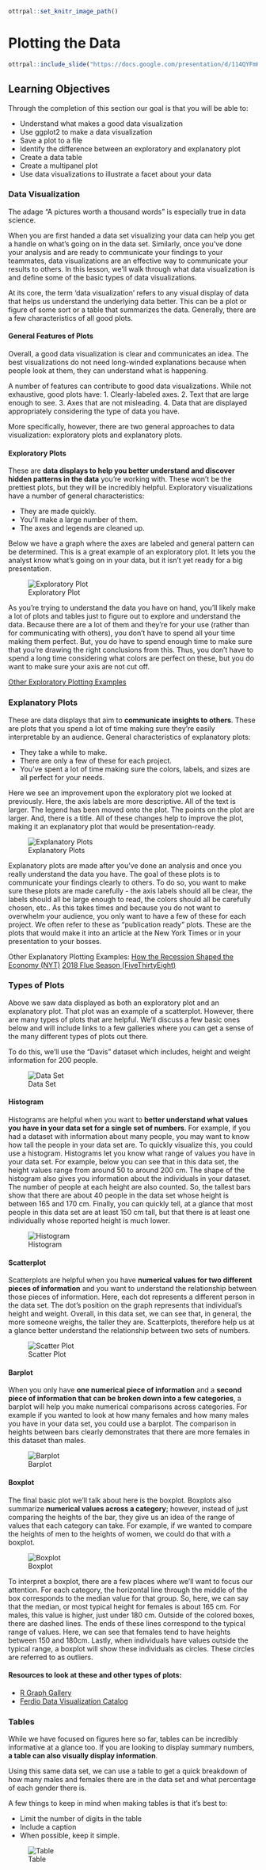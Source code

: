

```r
ottrpal::set_knitr_image_path()
```

# **Plotting the Data**

```r
ottrpal::include_slide("https://docs.google.com/presentation/d/114QYFmKuJ2M5E3tlBw8Gwu2xI09tb8gnrKrNkMY9CG4/edit#slide=id.g145cde68be4_0_98")
```

## Learning Objectives

Through the completion of this section our goal is that you will be able to:

- Understand what makes a good data visualization
- Use ggplot2 to make a data visualization
- Save a plot to a file
- Identify the difference between an exploratory and explanatory plot
- Create a data table
- Create a multipanel plot
- Use data visualizations to illustrate a facet about your data

### Data Visualization

The adage "A pictures worth a thousand words" is especially true in data science.

When you are first handed a data set visualizing your data can help you get a handle on what's going on in the data set. Similarly, once you've done your analysis and are ready to communicate your findings to your teammates, data visualizations are an effective way to communicate your results to others. In this lesson, we'll walk through what data visualization is and define some of the basic types of data visualizations.


At its core, the term 'data visualization' refers to any visual display of data that helps us understand the underlying data better. This can be a plot or figure of some sort or a table that summarizes the data. Generally, there are a few characteristics of all good plots.

#### General Features of Plots

Overall, a good data visualization is clear and communicates an idea. The best visualizations do not need long-winded explanations because when people look at them, they can understand what is happening.

A number of features can contribute to good data visualizations. While not exhaustive, good plots have:
1. Clearly-labeled axes.
2. Text that are large enough to see.
3. Axes that are not misleading.
4. Data that are displayed appropriately considering the type of data you have.  

More specifically, however, there are two general approaches to data visualization: exploratory plots and explanatory plots.

#### Exploratory Plots

These are **data displays to help you better understand and discover hidden patterns in the data** you're working with. These won't be the prettiest plots, but they will be incredibly helpful. Exploratory visualizations have a number of general characteristics:

* They are made quickly.
* You'll make a large number of them.
* The axes and legends are cleaned up.

Below we have a graph where the axes are labeled and general pattern can be determined. This is a great example of an exploratory plot. It lets you the analyst know what's going on in your data, but it isn't yet ready for a big presentation.

![Exploratory Plot](https://docs.google.com/presentation/d/1MiYOmyqu6Et6mBVTS91gip8h-tids8Wo0JDlMfXULqE/export/png?id=1MiYOmyqu6Et6mBVTS91gip8h-tids8Wo0JDlMfXULqE&pageid=g313d6498b0_0_67)

As you're trying to understand the data you have on hand, you'll likely make a lot of plots and tables just to figure out to explore and understand the data. Because there are a lot of them and they're for your use (rather than for communicating with others), you don't have to spend all your time making them perfect. But, you do have to spend enough time to make sure that you're drawing the right conclusions from this. Thus, you don't have to spend a long time considering what colors are perfect on these, but you do want to make sure your axis are not cut off.  

[Other Exploratory Plotting Examples](https://towardsdatascience.com/visualizing-your-exploratory-data-analysis-d2d6c2e3b30e)

### Explanatory Plots

These are data displays that aim to **communicate insights to others**. These are plots that you spend a lot of time making sure they're easily interpretable by an audience. General characteristics of explanatory plots:

* They take a while to make.
* There are only a few of these for each project.
* You've spent a lot of time making sure the colors, labels, and sizes are all perfect for your needs.

Here we see  an improvement upon the exploratory plot we looked at previously. Here, the axis labels are more descriptive. All of the text is larger. The legend has been moved onto the plot. The points on the plot are larger. And, there is a title. All of these changes help to improve the plot, making it an explanatory plot that would be presentation-ready.


![Explanatory Plots](https://docs.google.com/presentation/d/1MiYOmyqu6Et6mBVTS91gip8h-tids8Wo0JDlMfXULqE/export/png?id=1MiYOmyqu6Et6mBVTS91gip8h-tids8Wo0JDlMfXULqE&pageid=g313d6498b0_0_73)

Explanatory plots are made after you've done an analysis and once you really understand the data you have. The goal of these plots is to communicate your findings clearly to others. To do so, you want to make sure these plots are made carefully - the axis labels should all be clear, the labels should all be large enough to read, the colors should all be carefully chosen, etc.. As this takes times and because you do not want to overwhelm your audience, you only want to have a few of these for each project. We often refer to these as "publication ready" plots. These are the plots that would make it into an article at the New York Times or in your presentation to your bosses.

Other Explanatory Plotting Examples:
[How the Recession Shaped the Economy (NYT)](https://www.nytimes.com/interactive/2014/06/05/upshot/how-the-recession-reshaped-the-economy-in-255-charts.html)
[2018 Flue Season (FiveThirtyEight)](https://fivethirtyeight.com/features/america-should-have-stayed-home-this-flu-season/)

### Types of Plots

Above we saw data displayed as both an exploratory plot and an explanatory plot. That plot was an example of a scatterplot. However, there are many types of plots that are helpful. We'll discuss a few basic ones below and will include links to a few galleries where you can get a sense of the many different types of plots out there.

To do this, we'll use the "Davis" dataset which includes, height and weight information for 200 people.


![Data Set](https://docs.google.com/presentation/d/1MiYOmyqu6Et6mBVTS91gip8h-tids8Wo0JDlMfXULqE/export/png?id=1MiYOmyqu6Et6mBVTS91gip8h-tids8Wo0JDlMfXULqE&pageid=g313d6498b0_0_128)

#### Histogram

Histograms are helpful when you want to **better understand what values you have in your data set for a single set of numbers**. For example, if you had a dataset with information about many people, you may want to know how tall the people in your data set are. To quickly visualize this, you could use a histogram. Histograms let you know what range of values you have in your data set. For example, below you can see that in this data set, the height values range from around 50 to around 200 cm. The shape of the histogram also gives you information about the individuals in your dataset. The number of people at each height are also counted. So, the tallest bars show that there are about 40 people in the data set whose height is between 165 and 170 cm. Finally, you can quickly tell, at a glance that most people in this data set are at least 150 cm tall, but that there is at least one individually whose reported height is much lower.


![Histogram](https://docs.google.com/presentation/d/1MiYOmyqu6Et6mBVTS91gip8h-tids8Wo0JDlMfXULqE/export/png?id=1MiYOmyqu6Et6mBVTS91gip8h-tids8Wo0JDlMfXULqE&pageid=g313d6498b0_0_119)

#### Scatterplot

Scatterplots are helpful when you have **numerical values for two different pieces of information** and you want to understand the relationship between those pieces of information. Here, each dot represents a different person in the data set. The dot's position on the graph represents that individual's height and weight. Overall, in this data set, we can see that, in general, the more someone weighs, the taller they are. Scatterplots, therefore help us at a glance better understand the relationship between two sets of numbers.


![Scatter Plot](https://docs.google.com/presentation/d/1MiYOmyqu6Et6mBVTS91gip8h-tids8Wo0JDlMfXULqE/export/png?id=1MiYOmyqu6Et6mBVTS91gip8h-tids8Wo0JDlMfXULqE&pageid=g313d6498b0_0_98)

#### Barplot

When you only have **one numerical piece of information** and a **second piece of information that can be broken down into a few categories**, a barplot will help you make numerical comparisons across categories. For example if you wanted to look at how many females and how many males you have in your data set, you could use a barplot.  The comparison in heights between bars clearly demonstrates that there are more females in this dataset than males.


![Barplot](https://docs.google.com/presentation/d/1MiYOmyqu6Et6mBVTS91gip8h-tids8Wo0JDlMfXULqE/export/png?id=1MiYOmyqu6Et6mBVTS91gip8h-tids8Wo0JDlMfXULqE&pageid=g313d6498b0_0_114)

#### Boxplot

The final basic plot we'll talk about here is the boxplot. Boxplots also summarize **numerical values across a category**; however, instead of just comparing the heights of the bar, they give us an idea of the range of values that each category can take. For example, if we wanted to compare the heights of men to the heights of women, we could do that with a boxplot.


![Boxplot](https://docs.google.com/presentation/d/1MiYOmyqu6Et6mBVTS91gip8h-tids8Wo0JDlMfXULqE/export/png?id=1MiYOmyqu6Et6mBVTS91gip8h-tids8Wo0JDlMfXULqE&pageid=g313d6498b0_0_134)

To interpret a boxplot, there are a few places where we'll want to focus our attention. For each category, the horizontal line through the middle of the box corresponds to the median value for that group. So, here, we can say that the median, or most typical height for females is about 165 cm. For males, this value is higher, just under 180 cm. Outside of the colored boxes, there are dashed lines. The ends of these lines correspond to the typical range of values. Here, we can see that females tend to have heights between 150 and 180cm. Lastly, when individuals have values outside the typical range, a boxplot will show these individuals as circles. These circles are referred to as outliers.

#### Resources to look at these and other types of plots:
* [R Graph Gallery](https://www.r-graph-gallery.com/)
* [Ferdio Data Visualization Catalog](http://datavizproject.com/)


### Tables

While we have focused on figures here so far, tables can be incredibly informative at a glance too. If you are looking to display summary numbers, **a table can also visually display information**.

Using this same data set, we can use a table to get a quick breakdown of how many males and females there are in the data set and what percentage of each gender there is.

A few things to keep in mind when making tables is that it's best to:

* Limit the number of digits in the table
* Include a caption
* When possible, keep it simple.


![Table](https://docs.google.com/presentation/d/1MiYOmyqu6Et6mBVTS91gip8h-tids8Wo0JDlMfXULqE/export/png?id=1MiYOmyqu6Et6mBVTS91gip8h-tids8Wo0JDlMfXULqE&pageid=g313d6498b0_0_207)
